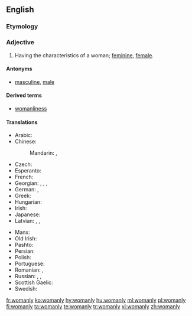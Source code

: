 ==English==

===Etymology===
{{suffix|woman|ly|lang=en}}

===Adjective===
{{en-adj|er}}

# Having the characteristics of a woman; [[feminine]], [[female]].

====Antonyms====
* [[masculine]], [[male]]

====Derived terms====
* [[womanliness]]

====Translations====
{{trans-top|having the characteristics of a woman}}
* Arabic: {{t|ar|نسوي|tr=nisawī|sc=Arab}}
* Chinese:
*: Mandarin: {{t|cmn|女子氣|sc=Hani}}, {{t|cmn|女子气|tr=nǚzǐqì|sc=Hani}}
* Czech: {{t+|cs|ženský}}
* Esperanto: {{t|eo|virina}}
* French: {{t+|fr|féminin}}
* Georgian: {{t|ka|ქალური|sc=Geor}}, {{t|ka|ქალისეული|sc=Geor}}, {{t|ka|დედაკაცური|sc=Geor}}, {{t|ka|ქალისიერი|sc=Geor}}
* German: {{t+|de|weiblich}}, {{t|de|fraulich}}
* Greek: {{t+|el|γυναικείος}}
* Hungarian: {{t+|hu|nőies}}
* Irish: {{t|ga|banúil}}
* Japanese: {{t|ja|女らしい|tr=[[おんならしい]], onnarashii|sc=Jpan}}
* Latvian: {{t|lv|sievišķīgs}}, {{t|lv|sievišķs}}, {{t+|lv|sieviešu}}
{{trans-mid}}
* Manx: {{t|gv|benoil}}
* Old Irish: {{t|sga|banamail}}
* Pashto: {{t+|ps|ښځينه|tr=ẍëźina}}
* Persian: {{t+|fa|زنانه|tr=zanâne|sc=fa-Arab}}
* Polish: {{t+|pl|kobiecy}}
* Portuguese: {{t+|pt|feminino}}
* Romanian: {{t+|ro|feminin|m}}, {{t+|ro|femeiesc|m}}
* Russian: {{t+|ru|женственный|tr=žénstvennyj|sc=Cyrl}}, {{t+|ru|женский|tr=žénskij|sc=Cyrl}} {{qualifier|feminine}}, {{t+|ru|женоподобный|tr=ženopodóbnyj|sc=Cyrl}} {{qualifier|womanlike}}
* Scottish Gaelic: {{t|gd|banail}}
* Swedish: {{t+|sv|kvinnlig}}
{{trans-bottom}}

[[fr:womanly]]
[[ko:womanly]]
[[hy:womanly]]
[[hu:womanly]]
[[ml:womanly]]
[[pl:womanly]]
[[fi:womanly]]
[[ta:womanly]]
[[te:womanly]]
[[tr:womanly]]
[[vi:womanly]]
[[zh:womanly]]